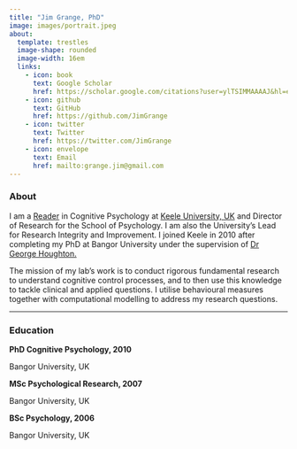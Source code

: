 ```yaml
---
title: "Jim Grange, PhD"
image: images/portrait.jpeg
about: 
  template: trestles
  image-shape: rounded
  image-width: 16em
  links:
    - icon: book 
      text: Google Scholar
      href: https://scholar.google.com/citations?user=ylTSIMMAAAAJ&hl=e/
    - icon: github 
      text: GitHub
      href: https://github.com/JimGrange
    - icon: twitter 
      text: Twitter
      href: https://twitter.com/JimGrange
    - icon: envelope 
      text: Email
      href: mailto:grange.jim@gmail.com
---
```


<!-- based on https://ddimmery.com/ -->

<!-- and https://github.com/samanthacsik/samanthacsik.github.io -->

### About

<p class="topbr">

I am a [Reader](https://en.wikipedia.org/wiki/Reader_(academic_rank)) in Cognitive Psychology at [Keele University, UK](https://www.keele.ac.uk/psychology/) and Director of Research for the School of Psychology. I am also the University's Lead for Research Integrity and Improvement. I joined Keele in 2010 after completing my PhD at Bangor University under the supervision of [Dr George Houghton.](https://www.bangor.ac.uk/psychology/people/profiles/george_houghton.php.en)

The mission of my lab's work is to conduct rigorous fundamental research to understand cognitive control processes, and to then use this knowledge to tackle clinical and applied questions. I utilise behavioural measures together with computational modelling to address my research questions.

</p>

------------------------------------------------------------------------

### Education

::: topbr
<p class="custom-subtitle">
<i class="fas fa-graduation-cap"></i> **PhD Cognitive Psychology, 2010**
</p>

<p class="custom-subtitle2">
Bangor University, UK
</p>

<p class="custom-subtitle">
<i class="fas fa-graduation-cap"></i>  **MSc Psychological Research, 2007**
</p>

<p class="custom-subtitle2">
Bangor University, UK
</p>


<p class="custom-subtitle">
<i class="fas fa-graduation-cap"></i> **BSc Psychology, 2006**
</p>

<p class="custom-subtitle2">
Bangor University, UK
</p>
:::
